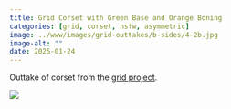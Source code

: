 ```yaml
---
title: Grid Corset with Green Base and Orange Boning
categories: [grid, corset, nsfw, asymmetric]
image: ../www/images/grid-outtakes/b-sides/4-2b.jpg
image-alt: ""
date: 2025-01-24
---
```


Outtake of corset from the [grid project](/posts/2025-01-27_grid-project.html).

![](../www/images/grid-outtakes/b-sides/4-2b.jpg)


